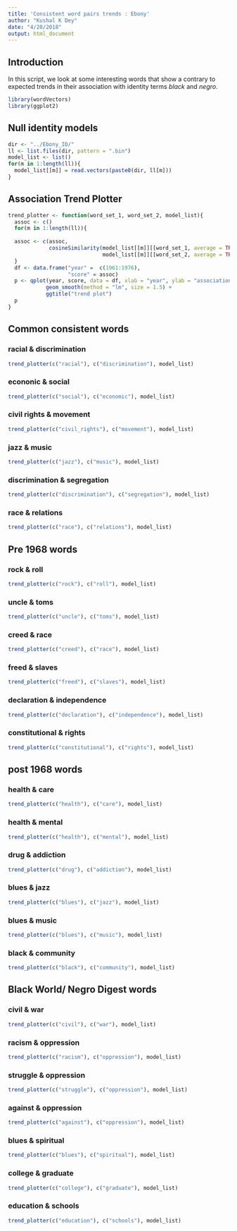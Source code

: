 ```yaml
---
title: 'Consistent word pairs trends : Ebony'
author: "Kushal K Dey"
date: "4/20/2018"
output: html_document
---
```


## Introduction

In this script, we look at some interesting words that show a contrary to 
expected trends in their association with identity terms *black* and *negro*.

```r
library(wordVectors)
library(ggplot2)
```


## Null identity models

```r
dir <- "../Ebony_ID/"
ll <- list.files(dir, pattern = ".bin")
model_list <- list()
for(m in 1:length(ll)){
  model_list[[m]] = read.vectors(paste0(dir, ll[m]))
}
```

## Association Trend Plotter 

```r
trend_plotter <- function(word_set_1, word_set_2, model_list){
  assoc <- c()
  for(m in 1:length(ll)){
  
  assoc <- c(assoc, 
             cosineSimilarity(model_list[[m]][[word_set_1, average = TRUE]], 
                              model_list[[m]][[word_set_2, average = TRUE]]))
  }
  df <- data.frame("year" =  c(1961:1976),
                   "score" = assoc)
  p <- qplot(year, score, data = df, xlab = "year", ylab = "association score") +  
            geom_smooth(method = "lm", size = 1.5) +
            ggtitle("trend plot")
  p
}
```

## Common consistent words

### racial & discrimination 

```r
trend_plotter(c("racial"), c("discrimination"), model_list)
```


### econonic & social

```r
trend_plotter(c("social"), c("economic"), model_list)
```


### civil rights & movement

```r
trend_plotter(c("civil_rights"), c("movement"), model_list)
```

### jazz & music

```r
trend_plotter(c("jazz"), c("music"), model_list)
```


### discrimination & segregation

```r
trend_plotter(c("discrimination"), c("segregation"), model_list)
```


### race & relations

```r
trend_plotter(c("race"), c("relations"), model_list)
```


## Pre 1968 words

### rock & roll

```r
trend_plotter(c("rock"), c("roll"), model_list)
```

### uncle & toms

```r
trend_plotter(c("uncle"), c("toms"), model_list)
```

### creed & race

```r
trend_plotter(c("creed"), c("race"), model_list)
```

### freed & slaves

```r
trend_plotter(c("freed"), c("slaves"), model_list)
```

### declaration & independence

```r
trend_plotter(c("declaration"), c("independence"), model_list)
```

### constitutional & rights

```r
trend_plotter(c("constitutional"), c("rights"), model_list)
```

## post 1968 words

### health & care

```r
trend_plotter(c("health"), c("care"), model_list)
```

### health & mental

```r
trend_plotter(c("health"), c("mental"), model_list)
```

### drug & addiction

```r
trend_plotter(c("drug"), c("addiction"), model_list)
```

### blues & jazz

```r
trend_plotter(c("blues"), c("jazz"), model_list)
```

### blues & music

```r
trend_plotter(c("blues"), c("music"), model_list)
```

### black & community

```r
trend_plotter(c("black"), c("community"), model_list)
```


## Black World/ Negro Digest words

### civil & war

```r
trend_plotter(c("civil"), c("war"), model_list)
```


### racism & oppression

```r
trend_plotter(c("racism"), c("oppression"), model_list)
```

### struggle & oppression

```r
trend_plotter(c("struggle"), c("oppression"), model_list)
```

### against & oppression

```r
trend_plotter(c("against"), c("oppression"), model_list)
```

### blues & spiritual

```r
trend_plotter(c("blues"), c("spiritual"), model_list)
```

### college & graduate

```r
trend_plotter(c("college"), c("graduate"), model_list)
```

### education & schools

```r
trend_plotter(c("education"), c("schools"), model_list)
```











